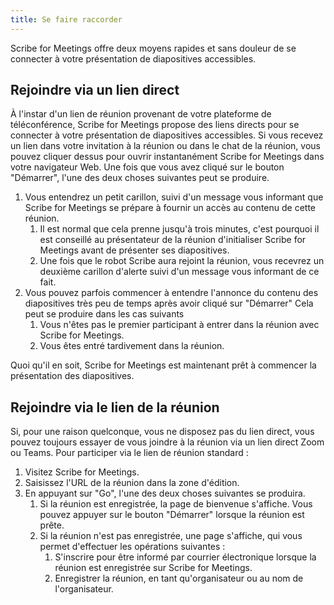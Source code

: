 ```yaml
---
title: Se faire raccorder
---
```


Scribe for Meetings offre deux moyens rapides et sans douleur de se connecter à votre présentation de diapositives accessibles.

## Rejoindre via un lien direct

À l'instar d'un lien de réunion provenant de votre plateforme de téléconférence, Scribe for Meetings propose des liens directs pour se connecter à votre présentation de diapositives accessibles. Si vous recevez un lien dans votre invitation à la réunion ou dans le chat de la réunion, vous pouvez cliquer dessus pour ouvrir instantanément Scribe for Meetings dans votre navigateur Web. Une fois que vous avez cliqué sur le bouton "Démarrer", l'une des deux choses suivantes peut se produire.
1. Vous entendrez un petit carillon, suivi d'un message vous informant que Scribe for Meetings se prépare à fournir un accès au contenu de cette réunion.
    1. Il est normal que cela prenne jusqu'à trois minutes, c'est pourquoi il est conseillé au présentateur de la réunion d'initialiser Scribe for Meetings avant de présenter ses diapositives.
    1. Une fois que le robot Scribe aura rejoint la réunion, vous recevrez un deuxième carillon d'alerte suivi d'un message vous informant de ce fait.
1. Vous pouvez parfois commencer à entendre l'annonce du contenu des diapositives très peu de temps après avoir cliqué sur "Démarrer" Cela peut se produire dans les cas suivants
    1. Vous n'êtes pas le premier participant à entrer dans la réunion avec Scribe for Meetings.
    1. Vous êtes entré tardivement dans la réunion.

Quoi qu'il en soit, Scribe for Meetings est maintenant prêt à commencer la présentation des diapositives.

## Rejoindre via le lien de la réunion

Si, pour une raison quelconque, vous ne disposez pas du lien direct, vous pouvez toujours essayer de vous joindre à la réunion via un lien direct Zoom ou Teams. Pour participer via le lien de réunion standard :
1. Visitez Scribe for Meetings.
1. Saisissez l'URL de la réunion dans la zone d'édition.
1. En appuyant sur "Go", l'une des deux choses suivantes se produira.
    1. Si la réunion est enregistrée, la page de bienvenue s'affiche. Vous pouvez appuyer sur le bouton "Démarrer" lorsque la réunion est prête.
    1. Si la réunion n'est pas enregistrée, une page s'affiche, qui vous permet d'effectuer les opérations suivantes :
        1. S'inscrire pour être informé par courrier électronique lorsque la réunion est enregistrée sur Scribe for Meetings.
        1. Enregistrer la réunion, en tant qu'organisateur ou au nom de l'organisateur.
